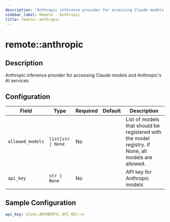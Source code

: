 ```yaml
---
description: "Anthropic inference provider for accessing Claude models and Anthropic's AI services."
sidebar_label: Remote - Anthropic
title: remote::anthropic
---
```


# remote::anthropic

## Description

Anthropic inference provider for accessing Claude models and Anthropic's AI services.

## Configuration

| Field | Type | Required | Default | Description |
|-------|------|----------|---------|-------------|
| `allowed_models` | `list[str \| None` | No |  | List of models that should be registered with the model registry. If None, all models are allowed. |
| `api_key` | `str \| None` | No |  | API key for Anthropic models |

## Sample Configuration

```yaml
api_key: ${env.ANTHROPIC_API_KEY:=}
```

